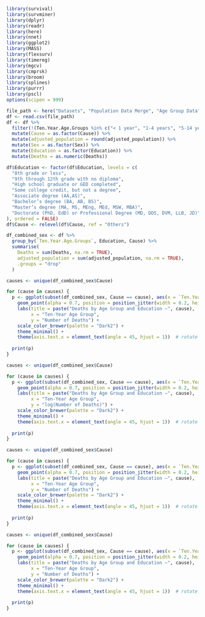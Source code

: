 ```r
library(survival)
library(survminer)
library(dplyr)
library(readr)
library(here)
library(nnet)
library(ggplot2)
library(MASS)
library(flexsurv)
library(timereg)
library(mgcv)
library(cmprsk)
library(broom)
library(splines)
library(purrr)
library(pscl)
options(scipen = 999)
```

```r
file_path <- here("Datasets", "Population Data Merge", "Age Group Data", "All_Causes_Age_Groups10.csv")
df <- read.csv(file_path)
df <- df %>%
  filter(!(Ten.Year.Age.Groups %in% c("< 1 year", "1-4 years", "5-14 years", "15-24 years"))) %>%
  mutate(Cause = as.factor(Cause)) %>%
  mutate(adjusted_population = round(adjusted_population)) %>%
  mutate(Sex = as.factor(Sex)) %>%
  mutate(Education = as.factor(Education)) %>%
  mutate(Deaths = as.numeric(Deaths))

df$Education <- factor(df$Education, levels = c(
  "8th grade or less",
  "9th through 12th grade with no diploma",
  "High school graduate or GED completed",
  "Some college credit, but not a degree",
  "Associate degree (AA,AS)",
  "Bachelor’s degree (BA, AB, BS)",
  "Master’s degree (MA, MS, MEng, MEd, MSW, MBA)",
  "Doctorate (PhD, EdD) or Professional Degree (MD, DDS, DVM, LLB, JD)"
), ordered = FALSE)
df$Cause <- relevel(df$Cause, ref = "Others")

df_combined_sex <- df %>%
  group_by(`Ten.Year.Age.Groups`, Education, Cause) %>%
  summarise(
    Deaths = sum(Deaths, na.rm = TRUE),
    adjusted_population = sum(adjusted_population, na.rm = TRUE),
    .groups = "drop"
  )
```

```r
causes <- unique(df_combined_sex$Cause)

for (cause in causes) {
  p <- ggplot(subset(df_combined_sex, Cause == cause), aes(x = `Ten.Year.Age.Groups`, y = Deaths, color = Education)) +
    geom_point(alpha = 0.7, position = position_jitter(width = 0.2, height = 0)) +  # optional jitter
    labs(title = paste("Deaths by Age Group and Education –", cause),
         x = "Ten-Year Age Group",
         y = "Number of Deaths") +
    scale_color_brewer(palette = "Dark2") + 
    theme_minimal() +
    theme(axis.text.x = element_text(angle = 45, hjust = 1))  # rotate x-axis labels for readability
  
  print(p)
}
```
```r
causes <- unique(df_combined_sex$Cause)

for (cause in causes) {
  p <- ggplot(subset(df_combined_sex, Cause == cause), aes(x = `Ten.Year.Age.Groups`, y = log(Deaths), color = Education)) +
    geom_point(alpha = 0.7, position = position_jitter(width = 0.2, height = 0)) +  # optional jitter
    labs(title = paste("Deaths by Age Group and Education –", cause),
         x = "Ten-Year Age Group",
         y = "log(Number of Deaths)") +
    scale_color_brewer(palette = "Dark2") + 
    theme_minimal() +
    theme(axis.text.x = element_text(angle = 45, hjust = 1))  # rotate x-axis labels for readability
  
  print(p)
}
```

```r
causes <- unique(df_combined_sex$Cause)

for (cause in causes) {
  p <- ggplot(subset(df_combined_sex, Cause == cause), aes(x = `Ten.Year.Age.Groups`, y = Deaths/adjusted_population, color = Education)) +
    geom_point(alpha = 0.7, position = position_jitter(width = 0.2, height = 0)) +  # optional jitter
    labs(title = paste("Deaths by Age Group and Education –", cause),
         x = "Ten-Year Age Group",
         y = "Number of Deaths") +
    scale_color_brewer(palette = "Dark2") + 
    theme_minimal() +
    theme(axis.text.x = element_text(angle = 45, hjust = 1))  # rotate x-axis labels for readability
  
  print(p)
}
```

```r
causes <- unique(df_combined_sex$Cause)

for (cause in causes) {
  p <- ggplot(subset(df_combined_sex, Cause == cause), aes(x = `Ten.Year.Age.Groups`, y = log(Deaths/adjusted_population), color = Education)) +
    geom_point(alpha = 0.7, position = position_jitter(width = 0.2, height = 0)) +  # optional jitter
    labs(title = paste("Deaths by Age Group and Education –", cause),
         x = "Ten-Year Age Group",
         y = "Number of Deaths") +
    scale_color_brewer(palette = "Dark2") + 
    theme_minimal() +
    theme(axis.text.x = element_text(angle = 45, hjust = 1))  # rotate x-axis labels for readability
  
  print(p)
}
```



